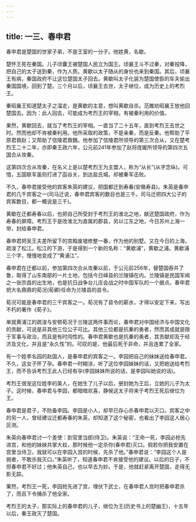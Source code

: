 ```yaml
---
---
---
```

title: 一三、春申君
---



春申君是楚国的世家子弟，不是王室的一分子。他姓黄，名歇。

楚怀王死在秦国。儿子顷囊王被楚国人民立为国王。顷襄王斗不过秦，对秦投降，把自己的太子送到秦，作为人质。黄歇以太子随从的身份也来到秦国。其后，顷襄王有病，秦国政府不让这位楚国太子回去。黄歇叫太子化装为楚国使臣的车夫偷出秦国国境，回到了楚。三个月以后，顷襄王去世，太子继位，成为历史上的考烈王。

秦昭襄王知道楚太子之溜走，是黄歇的主意，想叫黄歇自杀。范雎劝昭襄王放他回楚国去。因为：此人回去，可能成为考烈王的宰相，有被秦利用的价值。

果然，黄歇回去，就当了考烈王的宰相。一直当了二十五年，直到考烈王去世之时。然而他却不肯被秦利用。他所采取的政策，不是亲秦，而是反秦。他帮助了平原君救赵；又帮助了信陵君救魏。他参加了信陵君所领导的第三次合从，又在楚考烈王二十二年，亦即秦王政六年，公元前241年参加了赵将庞媛所领导的第四次五国合从攻秦。

这第四次合从攻秦，在名义上是以楚考烈王为主盟人，称为“从长”(从字念纵)。可惜，五国联军虽则打进了函谷关，到达盐氏城，却被秦军击败。

不久，春申君接受他的宾客朱英的建议，把国都迁到寿春(安徽寿县)。朱英是春申君的几千宾客之一(司马迁说，春申君宾客的数目也是三千。司马迁把四大公子的宾客数目，都一概说是三千)。

黄歇在迁都寿春以后，也把自己所受封于考烈王的淮北之地，献还楚国政府，作为寿春的屏障。考烈王于是改淮北为直属的郡县，另以江东之地，今日苏州上海一带，封给春申君。

春申君把吴王夫差所留下的宫殿废墟修整一番，作为他的别墅。又在今日的上海，疏浚了松江。松江的下游，于是得到一个新的名称：“黄歇浦”，黄歇之浦。黄歇浦三个字，慢慢地变成了“黄浦江”。

春申君在迁都以前，参加第四次合从攻秦以前，于公元前256年，替楚国吞并了鲁，取得了山东南部的一片土地，包括今日峄县的兰陵镇在内。兰陵镇是民国军阀之一张宗昌的出生地，也是抗日战争台儿庄会战之时中国军队的一个据点。春申君把大名鼎鼎的荀况(荀卿)任命为兰陵县的县令。

荀况可能是春申君的三千宾客之一。荀况有了县令的薪水，才得以安定下来，写出不朽的著作《荀子》。

单就黄浦江的疏浚与安顿荀况于兰陵这两件事而论，春申君对中国经济与中国文化的贡献，可说是非其他三位公子可比。其他三位都是抗秦的勇者，然而其成就是限于军事与政治，而且是有时闯性的。春申君黄歇也是抗秦的勇者，其贡献却及于经济及文化，并且是“永久性”的。可叹的是，他最后死于非命，并且连累了全家。

有一个姓李名园的赵国人，是春申君的宾客之一。李园把自己的妹妹送给春申君。不久，这女子怀了孕。春申君一时糊涂，听了这位李园妹妹的话，又把她送给考烈王，而不告诉考烈王此人已经有孕(李园妹妹所说的话，是李园叫她说的话)。

考烈王很宠这位姓李的美人，在她生了儿子以后，册封她为王后，立她的儿子为太子。这时候，春申君与李园，都暗暗欢喜，静候这太子将来于考烈王死后继位为王。

春申君是君子，不防备李园。李园是小人，却早已存心杀春申君以灭口。宾客之中的另一人，曾经建议迁都寿春的朱英，却知道了这个秘密，也看出了李园这人居心叵测。

朱英向春申君讨一个差使：到官里当郎(侍卫)。朱英说：“王命一死，李园必抢先进宫，和他的妹妹共掌大权，那时候他一定杀你(春申君)灭口。倘若你把我安置在宫里当侍卫，我就可以在李园入宫的时候，先杀了他。”春申君说：“李园这个人是弱者，不敢杀我灭口。”朱英听了，知道春申君不肯接受他的建议。以后的日子，不但春申君不好过；他朱英自己，也以早去为妙。于是，他就赶紧离开楚国，走得无影无踪。

果然，考烈王一死，李园抢先进了宫，埋伏下武士，在春申君人宫时把春申君杀了，而且下令捕杀了他全家。

考烈王的太子，那实际上的春申君的儿子，继位为王(历史书上的楚幽王)，十五年以后，秦王政灭了楚国。